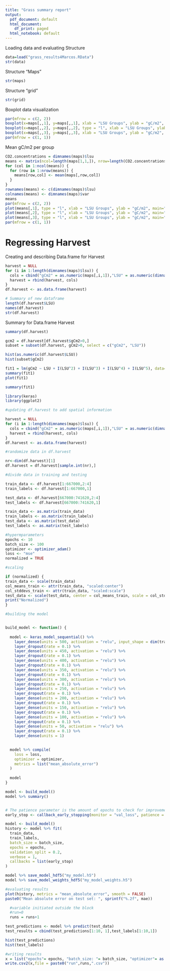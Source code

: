 ```yaml
---
title: "Grass summary report"
output:
  pdf_document: default
  html_document:
    df_print: paged
  html_notebook: default
---
```

Loading data and evaluating Structure
```r
data=load("grass_results4Marcos.RData")
str(data)
```
Structure "Maps"
```r
str(maps)
```
Structure "grid"
```r
str(grid)
```
Boxplot data visualization

```r
par(mfrow = c(2, 2))
boxplot(x=maps[,,1], y=maps[,,1], xlab = "LSU Groups", ylab = "gC/m2", main="Harvest")
boxplot(x=maps[,,2], y=maps[,,2], type = "l", xlab = "LSU Groups", ylab = "gC/m2", main="SoilC")
boxplot(x=maps[,,3], y=maps[,,3], xlab = "LSU Groups", ylab = "gC/m2", main="Npp")
par(mfrow = c(1, 1))
```
Mean gC/m2 per group
```r
CO2.concentrations = dimnames(maps)$lsu
means <- matrix(ncol=length(maps[1,1,]), nrow=length(CO2.concentrations))
for (col in 1:ncol(means)) {
  for (row in 1:nrow(means)) {
    means[row,col] <- mean(maps[,row,col])
  }
}
rownames(means) <- c(dimnames(maps)$lsu)
colnames(means) <- dimnames(maps)$var
means
par(mfrow = c(2, 2))
plot(means[,1], type = "l", xlab = "LSU Groups", ylab = "gC/m2", main="Harvest")
plot(means[,2], type = "l", xlab = "LSU Groups", ylab = "gC/m2", main="SoilC")
plot(means[,3], type = "l", xlab = "LSU Groups", ylab = "gC/m2", main="Npp")
par(mfrow = c(1, 1))

```
<h1>Regressing Harvest</h1>
Creating and describing Data.frame for Harvest
```r
harvest = NULL
for (i in 1:length(dimnames(maps)$lsu)) {
  cols = cbind("gCm2" = as.numeric(maps[,i,1]),"LSU" = as.numeric(dimnames(maps)$lsu[i]))
  harvest = rbind(harvest, cols)
}
df.harvest <- as.data.frame(harvest)

# Summary of new dataframe
length(df.harvest$LSU)
names(df.harvest)
str(df.harvest)
```
Summary for Data.frame Harvest
```r
summary(df.harvest)
```
```r
gcm2 = df.harvest[df.harvest$gCm2>0,]
subset = subset(df.harvest, gCm2>0, select = c("gCm2", "LSU"))

hist(as.numeric(df.harvest$LSU))
hist(subset$gCm2)

fit1 = lm(gCm2 ~ LSU + I(LSU^2) + I(LSU^3) + I(LSU^4) + I(LSU^5), data=df.harvest)
summary(fit1)
plot(fit1)

```
 
```r
summary(fit1)
```
```r
library(keras)
library(ggplot2)

#updating df.harvest to add spatial information

harvest = NULL
for (i in 1:length(dimnames(maps)$lsu)) {
  cols = cbind("gCm2" = as.numeric(maps[,i,1]),"LSU" = as.numeric(dimnames(maps)$lsu[i]), grid)
  harvest = rbind(harvest, cols)
}
df.harvest <- as.data.frame(harvest)

#randomize data in df.harvest

nr<-dim(df.harvest)[1]
df.harvest = df.harvest[sample.int(nr),]

#divide data in training and testing

train_data <- df.harvest[1:667000,2:4]
train_labels <- df.harvest[1:667000,1]

test_data <- df.harvest[667000:741620,2:4]
test_labels <- df.harvest[667000:741620,1]

train_data <- as.matrix(train_data)
train_labels <- as.matrix(train_labels)
test_data <- as.matrix(test_data)
test_labels <- as.matrix(test_labels)

#hypermparameters
epochs <- 10
batch_size <- 100
optimizer <- optimizer_adam()
loss <- "mse"
normalized = TRUE

#scaling

if (normalized) {
train_data <- scale(train_data)
col_means_train <- attr(train_data, "scaled:center")
col_stddevs_train <- attr(train_data, "scaled:scale")
test_data <- scale(test_data, center = col_means_train, scale = col_stddevs_train)
print("Normalized")
}

#building the model


build_model <- function() {
  
  model <- keras_model_sequential() %>%
    layer_dense(units = 500, activation = "relu", input_shape = dim(train_data)[2]) %>%
    layer_dropout(rate = 0.1) %>%
    layer_dense(units = 450, activation = "relu") %>%
    layer_dropout(rate = 0.1) %>%
    layer_dense(units = 400, activation = "relu") %>%
    layer_dropout(rate = 0.1) %>%
    layer_dense(units = 350, activation = "relu") %>%
    layer_dropout(rate = 0.1) %>%
    layer_dense(units = 300, activation = "relu") %>%
    layer_dropout(rate = 0.1) %>%
    layer_dense(units = 250, activation = "relu") %>%
    layer_dropout(rate = 0.1) %>%
    layer_dense(units = 200, activation = "relu") %>%
    layer_dropout(rate = 0.1) %>%
    layer_dense(units = 150, activation = "relu") %>%
    layer_dropout(rate = 0.1) %>%
    layer_dense(units = 100, activation = "relu") %>%
    layer_dropout(rate = 0.1) %>%
    layer_dense(units = 50, activation = "relu") %>%
    layer_dropout(rate = 0.1) %>%
    layer_dense(units = 1)

  
  model %>% compile(
    loss = loss,
    optimizer = optimizer,
    metrics = list("mean_absolute_error")
  )
  
  model
}

model <- build_model()
model %>% summary()


# The patience parameter is the amount of epochs to check for improvement.
early_stop <- callback_early_stopping(monitor = "val_loss", patience = 20)

model <- build_model()
history <- model %>% fit(
  train_data,
  train_labels,
  batch_size = batch_size,
  epochs = epochs,
  validation_split = 0.2,
  verbose = 1,
  callbacks = list(early_stop)
)

model %>% save_model_hdf5("my_model.h5")
model %>% save_model_weights_hdf5("my_model_weights.h5")

#evaluating results
plot(history, metrics = "mean_absolute_error", smooth = FALSE)
paste0("Mean absolute error on test set: ", sprintf("%.2f", mae))

  #variable initiated outside the block
  #run=0
  runs = runs+1

test_predictions <- model %>% predict(test_data)
test_results = cbind(test_predictions[1:10, 1],test_labels[1:10,1])

hist(test_predictions)
hist(test_labels)

#writing results
x = list("epochs"= epochs, "batch_size: "= batch_size, "optimizer"= as.character(optimizer), "loss"= loss, "Mean absolute error on test set"= mae, "normalized" = normalized, test_results)
write.csv2(x,file = paste0("run",runs,".csv"))

```
 
 